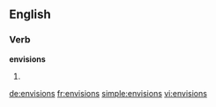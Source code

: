 ==English==

===Verb===
'''envisions'''

# {{third-person singular of|envision}}

[[de:envisions]]
[[fr:envisions]]
[[simple:envisions]]
[[vi:envisions]]